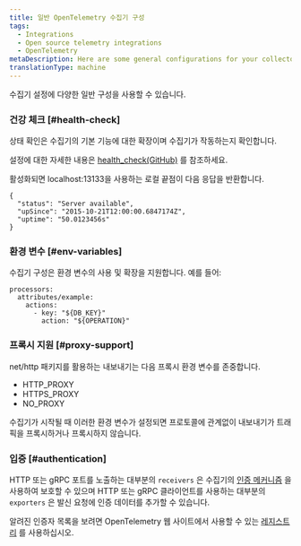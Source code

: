 ```yaml
---
title: 일반 OpenTelemetry 수집기 구성
tags:
  - Integrations
  - Open source telemetry integrations
  - OpenTelemetry
metaDescription: Here are some general configurations for your collector.
translationType: machine
---
```


수집기 설정에 다양한 일반 구성을 사용할 수 있습니다.

### 건강 체크 [#health-check]

상태 확인은 수집기의 기본 기능에 대한 확장이며 수집기가 작동하는지 확인합니다.

설정에 대한 자세한 내용은 [health_check(GitHub)](https://github.com/open-telemetry/opentelemetry-collector/blob/main/docs/troubleshooting.md#health-check) 를 참조하세요.

활성화되면 localhost:13133을 사용하는 로컬 끝점이 다음 응답을 반환합니다.

```
{
  "status": "Server available",
  "upSince": "2015-10-21T12:00:00.6847174Z",
  "uptime": "50.0123456s"
}
```

### 환경 변수 [#env-variables]

수집기 구성은 환경 변수의 사용 및 확장을 지원합니다. 예를 들어:

```
processors:
  attributes/example:
    actions:
      - key: "${DB_KEY}"
        action: "${OPERATION}"
```

### 프록시 지원 [#proxy-support]

net/http 패키지를 활용하는 내보내기는 다음 프록시 환경 변수를 존중합니다.

* HTTP_PROXY
* HTTPS_PROXY
* NO_PROXY

수집기가 시작될 때 이러한 환경 변수가 설정되면 프로토콜에 관계없이 내보내기가 트래픽을 프록시하거나 프록시하지 않습니다.

### 입증 [#authentication]

HTTP 또는 gRPC 포트를 노출하는 대부분의 `receivers` 은 수집기의 [인증 메커니즘](https://opentelemetry.io/docs/collector/configuration/#authentication) 을 사용하여 보호할 수 있으며 HTTP 또는 gRPC 클라이언트를 사용하는 대부분의 `exporters` 은 발신 요청에 인증 데이터를 추가할 수 있습니다.

알려진 인증자 목록을 보려면 OpenTelemetry 웹 사이트에서 사용할 수 있는 [레지스트리](https://opentelemetry.io/registry/?s=authenticator&component=extension&language=) 를 사용하십시오.